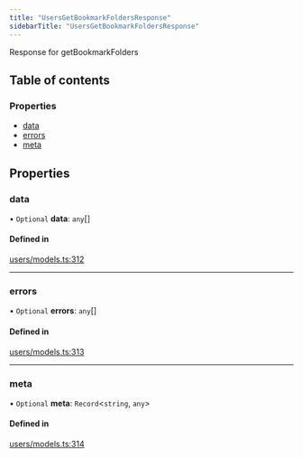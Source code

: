 ```yaml
---
title: "UsersGetBookmarkFoldersResponse"
sidebarTitle: "UsersGetBookmarkFoldersResponse"
---
```


Response for getBookmarkFolders

## Table of contents

### Properties

- [data](/xdks/typescript/reference/interfaces/UsersGetBookmarkFoldersResponse#data)
- [errors](/xdks/typescript/reference/interfaces/UsersGetBookmarkFoldersResponse#errors)
- [meta](/xdks/typescript/reference/interfaces/UsersGetBookmarkFoldersResponse#meta)

## Properties

### data

• `Optional` **data**: `any`[]

#### Defined in

[users/models.ts:312](https://github.com/xdevplatform/xdk/blob/298ca9350d035e40e7c8ee0753c50052819a41e2/xdk/typescript/src/users/models.ts#L312)

___

### errors

• `Optional` **errors**: `any`[]

#### Defined in

[users/models.ts:313](https://github.com/xdevplatform/xdk/blob/298ca9350d035e40e7c8ee0753c50052819a41e2/xdk/typescript/src/users/models.ts#L313)

___

### meta

• `Optional` **meta**: `Record`\<`string`, `any`\>

#### Defined in

[users/models.ts:314](https://github.com/xdevplatform/xdk/blob/298ca9350d035e40e7c8ee0753c50052819a41e2/xdk/typescript/src/users/models.ts#L314)
